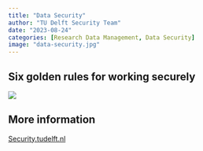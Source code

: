```yaml
---
title: "Data Security"
author: "TU Delft Security Team"
date: "2023-08-24"
categories: [Research Data Management, Data Security]
image: "data-security.jpg"
---
```


## Six golden rules for working securely

[![](data-security.jpg){fig-alt="Are you working safely and responsibly online? TU Delft's 6 golden rules for security and privacy will help you keep your data safe and ensure your privacy. The Six golden rules are: connect securely, protect your identity, secure your devices, report suspicious content, share and save data securely, think before you click. For more information: security.tudelft.nl"}](https://tud365.sharepoint.com/sites/SecurityPrivacyTUD/SitePages/en/Awareness-6-Gouden-Regels.aspx)

## More information

[Security.tudelft.nl](https://security.tudelft.nl)
